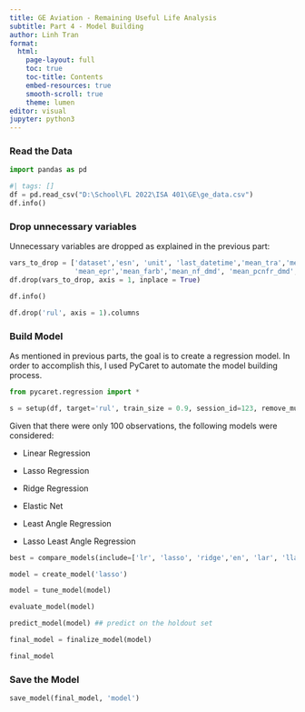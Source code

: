 ```yaml
---
title: GE Aviation - Remaining Useful Life Analysis
subtitle: Part 4 - Model Building
author: Linh Tran
format:
  html:
    page-layout: full
    toc: true
    toc-title: Contents
    embed-resources: true
    smooth-scroll: true
    theme: lumen
editor: visual
jupyter: python3
---
```


### Read the Data

```python
import pandas as pd
```

```python
#| tags: []
df = pd.read_csv("D:\School\FL 2022\ISA 401\GE\ge_data.csv")
df.info()
```

### Drop unnecessary variables

Unnecessary variables are dropped as explained in the previous part:

```python
vars_to_drop = ['dataset','esn', 'unit', 'last_datetime','mean_tra','mean_t2','mean_p2', 
                'mean_epr','mean_farb','mean_nf_dmd', 'mean_pcnfr_dmd', 'mean_p15', 'mean_t24']
df.drop(vars_to_drop, axis = 1, inplace = True)
```

```python
df.info()
```

```python
df.drop('rul', axis = 1).columns
```

### Build Model

As mentioned in previous parts, the goal is to create a regression model. In order to accomplish this, I used PyCaret to automate the model building process.

```python
from pycaret.regression import *
```

```python
s = setup(df, target='rul', train_size = 0.9, session_id=123, remove_multicollinearity=True, multicollinearity_threshold=0.8, polynomial_features=True, feature_interaction=True, fold = 5)
```

Given that there were only 100 observations, the following models were considered:

-   Linear Regression

-   Lasso Regression

-   Ridge Regression

-   Elastic Net

-    Least Angle Regression

-   Lasso Least Angle Regression

```python
best = compare_models(include=['lr', 'lasso', 'ridge','en', 'lar', 'llar'])
```

```python
model = create_model('lasso')
```

```python
model = tune_model(model)
```

```python
evaluate_model(model)
```

```python
predict_model(model) ## predict on the holdout set
```

```python
final_model = finalize_model(model)
```

```python
final_model
```

### Save the Model

```python
save_model(final_model, 'model')
```


